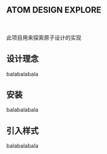 <Meta title="ATOM DESIGN /Intro" />

## ATOM DESIGN EXPLORE

<br />

此项目用来探索原子设计的实现

## 设计理念

balabalabala

## 安装

balabalabala

## 引入样式

balabalabala